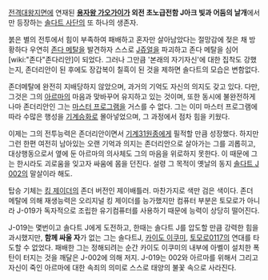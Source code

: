 [[전격대왕]]지면에 연재된 '''[[용자왕 가오가이가]] 외전 초노급전함 J아크 빛과 어둠의 날개'''에서만 등장하는 [[솔다트 사단]]의 또 하나의 생존자. 

붉은 별의 전투에서 힘이 부족하여 패배하고 혼자만 살아남았다는 절망감에 젖은 채 방황하다 우연히 [[존다 메탈]]을 발견하자 스스로 [[J쥬얼]]을 파괴하고 존다 메탈을 심어 [wiki:"존다"존다리안]이 되었다. 그러나 그만큼 '본래의 자기자신'에 대한 집착도 강했는지, 존더리안이 된 후에도 장갑복이 칠흑이 된 것을 제하면 솔다트의 모습은 변함없다.

존더메탈에 완전히 지배당하지 않았으며, 과거의 기억도 자신의 의지도 갖고 있다. 다만, 그것은 그의 [[아르마]]의 마음과 맞바꾸어 유지하고 있는 것이며, 또한 동시에 불완전하게나마 존더리안인 그는 [[마스터 프로그램]]을 거스를 수 없다. 그는 이미 마스터 프로그램에 따라 수많은 행성을 [[기계승화]]로 몰아넣었으며, 그 과정에서 점차 힘을 키웠다. 

이제는 그의 전투능력은 존더리안이면서 [[기계31원종]]에게 필적할 만큼 성장했다. 하지만 그런 한편 여전히 남아있는 오랜 기억과 의지는 존더리안으로 살아가는 그를 괴롭히고, 대상행동으로서 옆에 둔 아르마의 의사체도 그의 마음을 위로하지 못한다. 이 때문에 그는 한시라도 괴로움을 잊고자 싸움에 몸을 던진다. 설령 그 목적이 옛날의 동지 [[솔다트 J 002]]의 말살이라 해도.

탑승 기체는 [[킹 제이더]]의 존더 버전인 제이배틀러. 마찬가지로 색만 검은 색이다. 존더 메탈에 의해 재생능력은 오리지널 킹 제이더를 능가했지만 컴퓨터 부분은 토모로가 아니라 J-019가 독자적으로 조립한 유기컴퓨터를 사용하기 때문에 능력이 상당히 떨어진다.

J-019는 몇번이고 솔다트 J에게 도전하고, 한때는 솔다트 J를 압도할 만큼 강력한 힘을 과시했지만, '''함께 싸울 자'''가 없는 그는 솔다트J, [[카이도 이쿠미]], [[토모로0117]]의 연대를 타도할 수 없었다. 패배한 그는 정해되려는 순간 카이도 이쿠미의 내부에 아벨이 설치한 폭탄이 터지는 것을 깨달은 J-002에 의해 저지. J-019는 002와 아르마를 위해서 그리고 자신이 죽인 아르마에 대한 속죄의 의미로 스스로 태양의 불꽃 속으로 사라진다.
